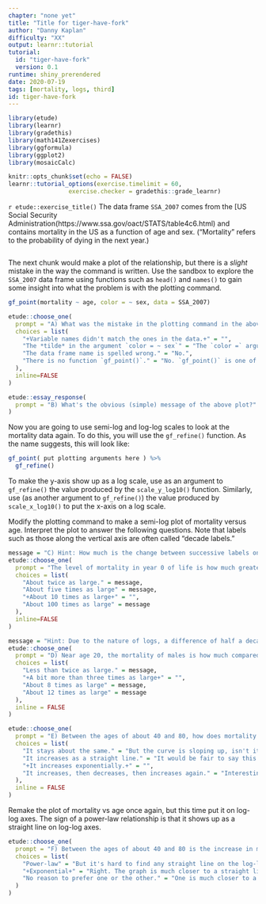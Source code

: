 ```yaml
---
chapter: "none yet"
title: "Title for tiger-have-fork"
author: "Danny Kaplan"
difficulty: "XX"
output: learnr::tutorial
tutorial:
  id: "tiger-have-fork"
  version: 0.1
runtime: shiny_prerendered
date: 2020-07-19 
tags: [mortality, logs, third]
id: tiger-have-fork
---
```


```r
library(etude)
library(learnr)
library(gradethis)
library(math141Zexercises)
library(ggformula)
library(ggplot2)
library(mosaicCalc)

knitr::opts_chunk$set(echo = FALSE)
learnr::tutorial_options(exercise.timelimit = 60, 
                 exercise.checker = gradethis::grade_learnr)
```


`r etude::exercise_title()` The data frame `SSA_2007` comes from the [US Social Security Administration(https://www.ssa.gov/oact/STATS/table4c6.html) and contains mortality in the US as a function of age and sex. ("Mortality"  refers to the probability of dying in the next year.)

```r

```

The next chunk would make a plot of the relationship, but there is a *slight* mistake in the way the command is written. Use the sandbox to explore the `SSA_2007` data frame using functions such as `head()` and `names()` to gain some insight into what the problem is with the plotting command.  


```r
gf_point(mortality ~ age, color = ~ sex, data = SSA_2007)
```

```r
etude::choose_one(
  prompt = "A) What was the mistake in the plotting command in the above code box?",
  choices = list(
    "+Variable names didn't match the ones in the data.+" = "",
    "The *tilde* in the argument `color = ~ sex`" = "The `color =` argument is right. The value being used, `~ sex`, is a one-sided formula and is used for things like color, shape, transparency, ....",
    "The data frame name is spelled wrong." = "No.",
    "There is no function `gf_point()`." = "No. `gf_point()` is one of the more commonly used plotting functions"
  ),
  inline=FALSE
)
```

```r
etude::essay_response(
  prompt = "B) What's the obvious (simple) message of the above plot?"
)
```

Now you are going to use semi-log and log-log scales to look at the mortality data again. To do this, you will use the `gf_refine()` function. As the name suggests, this will look like:

```r
gf_point( put plotting arguments here ) %>% 
  gf_refine()
```

To make the y-axis show up as a log scale, use as an argument to `gf_refine()` the value produced by the `scale_y_log10()` function. Similarly, use (as another argument to `gf_refine()`) the value produced by  `scale_x_log10()` to put the x-axis on a log scale.

Modify the plotting command to make a semi-log plot of mortality versus age. Interpret the plot to answer the following questions. Note that labels such as those along the vertical axis are often called "decade labels."

```r
message = "C) Hint: How much is the change between successive labels on the y axis?"
etude::choose_one(
  prompt = "The level of mortality in year 0 of life is how much greater than in year 1 and after?",
  choices = list(
    "About twice as large." = message,
    "About five times as large" = message,
    "+About 10 times as large+" = "",
    "About 100 times as large" = message
  ),
  inline=FALSE
)
```

```r
message = "Hint: Due to the nature of logs, a difference of half a decade corresponds to a change of $\\sqrt{10}$."
etude::choose_one(
  prompt = "D) Near age 20, the mortality of males is how much compared to females?",
  choices = list(
    "Less than twice as large." = message,
    "+A bit more than three times as large+" = "",
    "About 8 times as large" = message,
    "About 12 times as large" = message
  ),
  inline = FALSE
)
```

```r
etude::choose_one(
  prompt = "E) Between the ages of about 40 and 80, how does mortality change with age?",
  choices = list(
    "It stays about the same." = "But the curve is sloping up, isn't it?",
    "It increases as a straight line." = "It would be fair to say this about the logarithm of mortality. But a straight line in log mortality means that mortality itself is increasing exponentially.",
    "+It increases exponentially.+" = "",
    "It increases, then decreases, then increases again." = "Interesting that you would say this when the function in clearly monotonically increasing above age 30."
  ),
  inline = FALSE
)
```

Remake the plot of mortality vs age once again, but this time put it on log-log axes. The sign of a power-law relationship is that it shows up as a straight line on log-log axes. 

```r
etude::choose_one(
  prompt = "F) Between the ages of about 40 and 80 is the increase in mortality better modeled by an exponential or a power-law process?",
  choices = list(
    "Power-law" = "But it's hard to find any straight line on the log-log  plot.",
    "+Exponential+" = "Right. The graph is much closer to a straight line on semi-log scales than on log-log scales.",
    "No reason to prefer one or the other." = "One is much closer to a straight line than the other."
  )
)
```
